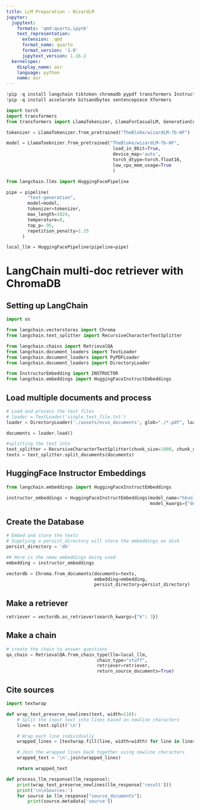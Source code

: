 ```yaml
---
title: LLM Preparation - WizardLM
jupyter:
  jupytext:
    formats: 'qmd:quarto,ipynb'
    text_representation:
      extension: .qmd
      format_name: quarto
      format_version: '1.0'
      jupytext_version: 1.16.2
  kernelspec:
    display_name: asr
    language: python
    name: asr
---
```


```python
!pip -q install langchain tiktoken chromadb pypdf transformers InstructorEmbedding
!pip -q install accelerate bitsandbytes sentencepiece Xformers
```



```python
import torch 
import transformers
from transformers import LlamaTokenizer, LlamaForCasualLM, GenerationConfig, pipeline

tokenizer = LlamaTokenizer.from_pretrained("TheBloke/wizardLM-7b-HF")

model = LlamaToeknizer.from_pretrained("TheBloke/wizardLM-7b-HF", 
                                        load_in_8bit=True,
                                        device_map='auto', 
                                        torch_dtype=torch.float16,
                                        low_cpu_mem_usage=True
                                        )
```

```python
from langchain.llms import HuggingFacePipeline

pipe = pipeline(
        "text-generation", 
        model=model,
        tokenizer=tokenizer,
        max_length=1024,
        temperature=0,
        top_p=.95,
        repetition_penalty=1.15
      )

local_llm = HuggingFacePipeline(pipeline=pipe)
```

# LangChain multi-doc retriever with ChromaDB

## Setting up LangChain

```python
import os
```

```python
from langchain.vectorstores import Chroma
from langchain.text_splitter import RecursiveCharacterTextSplitter

from langchain.chains import RetrievalQA
from langchain.document_loaders import TextLoader
from langchain.document_loaders import PyPDFLoader
from langchain.document_loaders import DirectoryLoader

from InstructorEmbedding import INSTRUCTOR
from langchain.embeddings import HuggingFaceInstructEmbeddings
```

## Load multiple documents and process

```python
# Load and process the text files
# loader = TextLoader('single_text_file.txt')
loader = DirectoryLoader('./assets/ncvs_documents', glob="./*.pdf", loader_cls=PyPDFLoader)

documents = loader.load()
```

```python
#splitting the text into
text_splitter = RecursiveCharacterTextSplitter(chunk_size=1000, chunk_overlap=200)
texts = text_splitter.split_documents(documents)
```

## HuggingFace Instructor Embeddings

```python
from langchain.embeddings import HuggingFaceInstructEmbeddings

instructor_embeddings = HuggingFaceInstructEmbeddings(model_name="hkunlp/instructor-xl",
                                                      model_kwargs={"device": "cuda"})
```

## Create the Database

```python
# Embed and store the texts
# Supplying a persist_directory will store the embeddings on disk
persist_directory = 'db'

## Here is the nmew embeddings being used
embedding = instructor_embeddings

vectordb = Chroma.from_documents(documents=texts,
                                 embedding=embedding,
                                 persist_directory=persist_directory)
```

## Make a retriever

```python
retriever = vectordb.as_retriever(search_kwargs={"k": 3})
```

## Make a chain

```python
# create the chain to answer questions
qa_chain = RetrievalQA.from_chain_type(llm=local_llm,
                                  chain_type="stuff",
                                  retriever=retriever,
                                  return_source_documents=True)
```

## Cite sources

```python
import textwrap

def wrap_text_preserve_newlines(text, width=110):
    # Split the input text into lines based on newline characters
    lines = text.split('\n')

    # Wrap each line individually
    wrapped_lines = [textwrap.fill(line, width=width) for line in lines]

    # Join the wrapped lines back together using newline characters
    wrapped_text = '\n'.join(wrapped_lines)

    return wrapped_text

def process_llm_response(llm_response):
    print(wrap_text_preserve_newlines(llm_response['result']))
    print('\n\nSources:')
    for source in llm_response["source_documents"]:
        print(source.metadata['source'])
```
